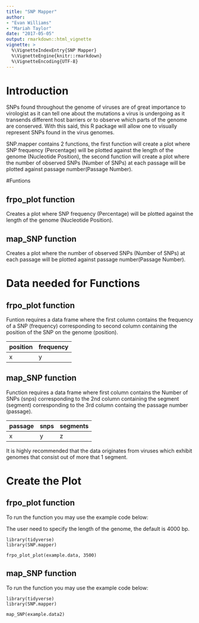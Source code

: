 ```yaml
---
title: "SNP Mapper"
author: 
- "Evan Williams"
- "Mariah Taylor"
date: "2017-05-05"
output: rmarkdown::html_vignette
vignette: >
  %\VignetteIndexEntry{SNP Mapper}
  %\VignetteEngine{knitr::rmarkdown}
  %\VignetteEncoding{UTF-8}
---
```



# Introduction

SNPs found throughout the genome of viruses are of great importance to virologist as it can tell one about the mutations a virus is undergoing as it transends different host barriers or to observe which parts of the genome are conserved. With this said, this R package will allow one to visually represent SNPs found in the virus genomes.

SNP.mapper contains 2 functions, the first function will create a plot where SNP frequency (Percentage) will be plotted against the length of the genome (Nucleotide Position), the second function will create a plot where the number of observed SNPs (Number of SNPs) at each passage will be plotted against passage number(Passage Number). 

#Funtions

## frpo_plot function

Creates a plot where SNP frequency (Percentage) will be plotted against the length of the genome (Nucleotide Position).

## map_SNP function

Creates a plot where the number of observed SNPs (Number of SNPs) at each passage will be plotted against passage number(Passage Number).

# Data needed for Functions

## frpo_plot function

Funtion requires a data frame where the first column contains the frequency of a SNP (frequency) corresponding to second column containing the position of the SNP on the genome (position).


|position|frequency|
|--------|---------|
|x|y|

## map_SNP function

Function requires a data frame where first column contains the Number of SNPs (snps) corresponding to the 2nd column containing the segment (segment) corresponding to the 3rd column containg the passage number (passage).

|passage|snps|segments|
|-------|----|--------|
|x|y|z|

It is highly recommended that the data originates from viruses which exhibit genomes that consist out of more that 1 segment.

# Create the Plot

## frpo_plot function

To run the function you may use the example code below:

The user need to specify the length of the genome, the default is 4000 bp.

```
library(tidyverse)
library(SNP.mapper)

frpo_plot_plot(example.data, 3500)
```

## map_SNP function

To run the function you may use the example code below:

```
library(tidyverse)
library(SNP.mapper)

map_SNP(example.data2)
```




